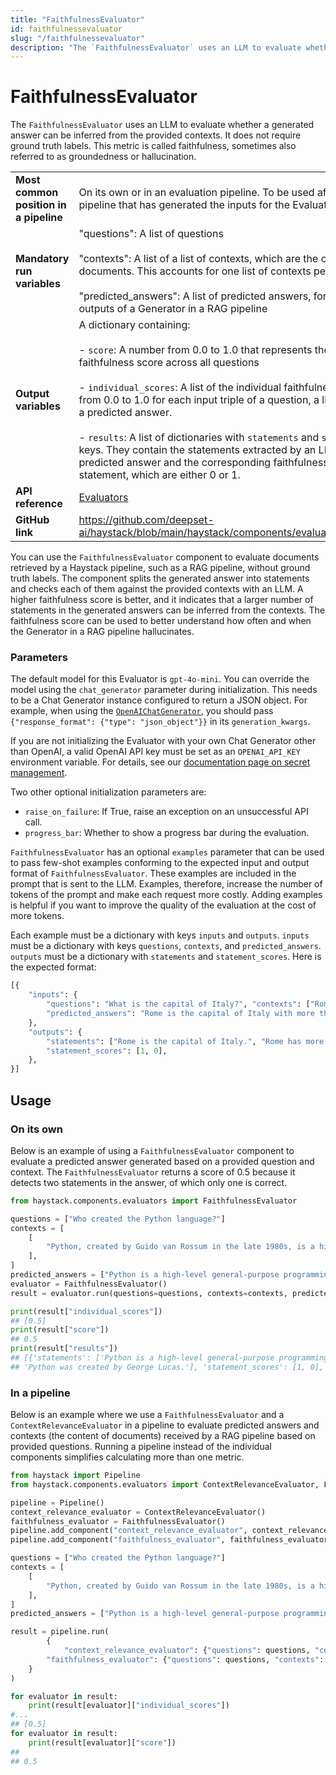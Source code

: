 ```yaml
---
title: "FaithfulnessEvaluator"
id: faithfulnessevaluator
slug: "/faithfulnessevaluator"
description: "The `FaithfulnessEvaluator` uses an LLM to evaluate whether a generated answer can be inferred from the provided contexts. It does not require ground truth labels. This metric is called faithfulness, sometimes also referred to as groundedness or hallucination."
---
```


# FaithfulnessEvaluator

The `FaithfulnessEvaluator` uses an LLM to evaluate whether a generated answer can be inferred from the provided contexts. It does not require ground truth labels. This metric is called faithfulness, sometimes also referred to as groundedness or hallucination.

|  |  |
| --- | --- |
| **Most common position in a pipeline** | On its own or in an evaluation pipeline. To be used after a separate pipeline that has generated the inputs for the Evaluator. |
| **Mandatory run variables** | "questions": A list of questions  <br /> <br />"contexts": A list of a list of contexts, which are the contents of documents. This accounts for one list of contexts per question.  <br /> <br />"predicted_answers": A list of predicted answers, for example, the outputs of a Generator in a RAG pipeline |
| **Output variables** | A dictionary containing:  <br /> <br />- `score`: A number from 0.0 to 1.0 that represents the average faithfulness score across all questions  <br /> <br />- `individual_scores`: A list of the individual faithfulness scores ranging from 0.0 to 1.0 for each input triple of a question, a list of contexts, and a predicted answer.  <br /> <br />- `results`:  A list of dictionaries with `statements` and `statement_scores` keys. They contain the statements extracted by an LLM from each predicted answer and the corresponding faithfulness scores per statement, which are either 0 or 1. |
| **API reference** | [Evaluators](/reference/evaluators-api) |
| **GitHub link** | https://github.com/deepset-ai/haystack/blob/main/haystack/components/evaluators/faithfulness.py |

You can use the `FaithfulnessEvaluator` component to evaluate documents retrieved by a Haystack pipeline, such as a RAG pipeline, without ground truth labels. The component splits the generated answer into statements and checks each of them against the provided contexts with an LLM. A higher faithfulness score is better, and it indicates that a larger number of statements in the generated answers can be inferred from the contexts. The faithfulness score can be used to better understand how often and when the Generator in a RAG pipeline hallucinates.

### Parameters

The default model for this Evaluator is `gpt-4o-mini`. You can override the model using the `chat_generator` parameter during initialization. This needs to be a Chat Generator instance configured to return a JSON object. For example, when using the [`OpenAIChatGenerator`](/docs/openaichatgenerator), you should pass `{"response_format": {"type": "json_object"}}` in its `generation_kwargs`.

If you are not initializing the Evaluator with your own Chat Generator other than OpenAI, a valid OpenAI API key must be set as an `OPENAI_API_KEY` environment variable. For details, see our [documentation page on secret management](/docs/secret-management).

Two other optional initialization parameters are:

- `raise_on_failure`: If True, raise an exception on an unsuccessful API call.
- `progress_bar`:  Whether to show a progress bar during the evaluation.

`FaithfulnessEvaluator` has an optional `examples` parameter that can be used to pass few-shot examples conforming to the expected input and output format of `FaithfulnessEvaluator`. These examples are included in the prompt that is sent to the LLM. Examples, therefore, increase the number of tokens of the prompt and make each request more costly. Adding examples is helpful if you want to improve the quality of the evaluation at the cost of more tokens.

Each example must be a dictionary with keys `inputs` and `outputs`.
`inputs` must be a dictionary with keys `questions`, `contexts`, and `predicted_answers`.
`outputs` must be a dictionary with `statements` and `statement_scores`.
Here is the expected format:

```python
[{
	"inputs": {
		"questions": "What is the capital of Italy?", "contexts": ["Rome is the capital of Italy."],
		"predicted_answers": "Rome is the capital of Italy with more than 4 million inhabitants.",
	},
	"outputs": {
		"statements": ["Rome is the capital of Italy.", "Rome has more than 4 million inhabitants."],
		"statement_scores": [1, 0],
	},
}]
```

## Usage

### On its own

Below is an example of using a `FaithfulnessEvaluator` component to evaluate a predicted answer generated based on a provided question and context. The `FaithfulnessEvaluator` returns a score of 0.5 because it detects two statements in the answer, of which only one is correct.

```python
from haystack.components.evaluators import FaithfulnessEvaluator

questions = ["Who created the Python language?"]
contexts = [
    [
        "Python, created by Guido van Rossum in the late 1980s, is a high-level general-purpose programming language. Its design philosophy emphasizes code readability, and its language constructs aim to help programmers write clear, logical code for both small and large-scale software projects."
    ],
]
predicted_answers = ["Python is a high-level general-purpose programming language that was created by George Lucas."]
evaluator = FaithfulnessEvaluator()
result = evaluator.run(questions=questions, contexts=contexts, predicted_answers=predicted_answers)

print(result["individual_scores"])
## [0.5]
print(result["score"])
## 0.5
print(result["results"])
## [{'statements': ['Python is a high-level general-purpose programming language.',
## 'Python was created by George Lucas.'], 'statement_scores': [1, 0], 'score': 0.5}]
```

### In a pipeline

Below is an example where we use a `FaithfulnessEvaluator` and a `ContextRelevanceEvaluator` in a pipeline to evaluate predicted answers and contexts (the content of documents) received by a RAG pipeline based on provided questions. Running a pipeline instead of the individual components simplifies calculating more than one metric.

```python
from haystack import Pipeline
from haystack.components.evaluators import ContextRelevanceEvaluator, FaithfulnessEvaluator

pipeline = Pipeline()
context_relevance_evaluator = ContextRelevanceEvaluator()
faithfulness_evaluator = FaithfulnessEvaluator()
pipeline.add_component("context_relevance_evaluator", context_relevance_evaluator)
pipeline.add_component("faithfulness_evaluator", faithfulness_evaluator)

questions = ["Who created the Python language?"]
contexts = [
    [
        "Python, created by Guido van Rossum in the late 1980s, is a high-level general-purpose programming language. Its design philosophy emphasizes code readability, and its language constructs aim to help programmers write clear, logical code for both small and large-scale software projects."
    ],
]
predicted_answers = ["Python is a high-level general-purpose programming language that was created by George Lucas."]

result = pipeline.run(
		{
			"context_relevance_evaluator": {"questions": questions, "contexts": contexts},
	    "faithfulness_evaluator": {"questions": questions, "contexts": contexts, "predicted_answers": predicted_answers}
    }
)

for evaluator in result:
    print(result[evaluator]["individual_scores"])
#...
## [0.5]
for evaluator in result:
    print(result[evaluator]["score"])
##
## 0.5
```
